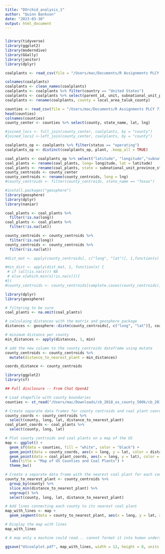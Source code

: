 ```yaml
---
title: "DOrchid_analysis_1"
author: "Quinn Bankson"
date: "2023-03-30"
output: html_document
---
```


```r

```
```r
library(tidyverse)
library(ggplot2)
library(moderndive)
library(GGally)
library(janitor)
library(dplyr)
```

```r
coalplants <- read_csv(file = "/Users/mac/Documents/R Assignments PLCY 715/final-team-projects-darkorchid/DarkOrchid/Bankson/CoalPlants2.csv")
```

```r
colnames(coalplants)
coalplants <- clean_names(coalplants)
coalplants <- coalplants %>% filter(country == "United States")
coalplants <- coalplants %>% select(parent_id, unit, subnational_unit_province_state, plant, status, year, local_area_taluk_county, latitude, longitude )
coalplants <- rename(coalplants, county = local_area_taluk_county)
```
```r
counties <- read_csv(file = "/Users/mac/Documents/R Assignments PLCY 715/final-team-projects-darkorchid/DarkOrchid/Bankson/uscounties.csv")
head(counties)
colnames(counties)
county_center <- counties %>% select(county, state_name, lat, lng)

```
```r
#joined_locs <- full_join(county_center, coalplants, by = "county")
#joined_locs2 <-left_join(county_center, coalplants, by = "county")
```


```r
coalplants_op <- coalplants %>% filter(status == "operating")
coalplants_op <- distinct(coalplants_op, plant, .keep_all = TRUE)
```

```r
coal_plants <- coalplants_op %>% select("latitude", "longitude","subnational_unit_province_state", "plant", "county")
coal_plants <- rename(coal_plants, long= longitude, lat = latitude)
coal_plants <- rename(coal_plants, state = subnational_unit_province_state, name = plant)
county_centroids <- county_center
county_centroids <- rename(county_centroids, long = lng)
#county_centroids <- filter(county_centroids, state_name == "Texas")
```

```r
#install.packages("geosphere")
library(geosphere)
library(dplyr)
library(naniar)

coal_plants <- coal_plants %>% 
  filter(!is.na(long))
coal_plants <- coal_plants %>% 
  filter(!is.na(lat))

county_centroids <- county_centroids %>% 
  filter(!is.na(long))
county_centroids <- county_centroids %>% 
  filter(!is.na(lat))

#dist_mat <- apply(county_centroids[, c("long", "lat")], 1,function(x) apply(coal_plants[, c("long", "lat")], 1, function(y) distm(x,y)))

#min_dist <- apply(dist_mat, 1, function(x) {
 # if (all(is.na(x))) NA
 # else x[which.min(x[!is.na(x)])]
#})
#county_centroids <- county_centroids[complete.cases(county_centroids), ]

```

```r
library(dplyr)
library(geosphere)

# filtering to be sure
coal_plants <- na.omit(coal_plants)

# calculaing distances with the matrix and geosphere package
distances <- geosphere::distm(county_centroids[, c("long", "lat")], coal_plants[, c("long", "lat")])

# minimum distance per county
min_distances <- apply(distances, 1, min)

# add the new column to the county_centroids dataframe using mutate
county_centroids <- county_centroids %>% 
  mutate(distance_to_nearest_plant = min_distances)

coords_distance <- county_centroids
```

```r
library(ggplot2)
library(sf)

## Full disclosure -- From Chat OpenAI

# Load shapefile with county boundaries
counties <- st_read("/Users/mac/Downloads/cb_2018_us_county_500k/cb_2018_us_county_500k.shp")

# Create separate data frames for county centroids and coal plant coordinates
county_coords <- county_centroids %>% 
  select(county, long, lat, distance_to_nearest_plant)
coal_plant_coords <- coal_plants %>% 
  select(county, long, lat)

# Plot county centroids and coal plants on a map of the US
map <- ggplot() + 
  geom_sf(data = counties, fill = "white", color = "black") +
  geom_point(data = county_coords, aes(x = long, y = lat, color = distance_to_nearest_plant), size = .15) +
  geom_point(data = coal_plant_coords, aes(x = long, y = lat), color = "red", size = .2) +
  labs(title = "Map of US Counties and Coal Plants") +
  theme_bw()

# Create a separate data frame with the nearest coal plant for each county
county_to_nearest_plant <- county_centroids %>% 
  group_by(county) %>% 
  slice_min(distance_to_nearest_plant) %>% 
  ungroup() %>% 
  select(county, long, lat, distance_to_nearest_plant)

# Add lines connecting each county to its nearest coal plant
map_with_lines <- map + 
  geom_segment(data = county_to_nearest_plant, aes(x = long, y = lat, xend = county_to_nearest_plant$long, yend = county_to_nearest_plant$lat), color = "blue", size = 0.05)

# Display the map with lines
map_with_lines

# A map only a machine could read... cannot format it into human understanding...
```


```r
ggsave("UScoalplot.pdf", map_with_lines, width = 12, height = 8, units = "in", dpi = 300)
```

